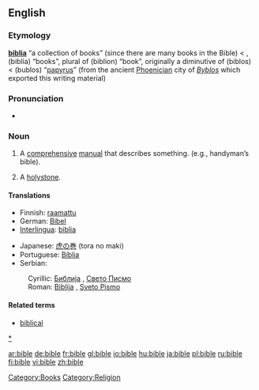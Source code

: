 {{see|Bible}}
{{wikipedia|Bible}}
==English==

===Etymology===
{{L.}} '''[[biblia]]''' “a collection of books” (since there are many books in the Bible) < {{AGr.}} '''{{polytonic|[[βιβλία]]}}''', (biblia) “books”, plural of '''{{polytonic|[[βιβλίον]]}}''' (biblion) “book”, originally a diminutive of '''{{polytonic|[[βίβλος]]}}''' (biblos) < '''{{polytonic|[[βύβλος]]}}''' (bublos) “[[papyrus]]” (from the ancient [[Phoenicia]]n city of ''[[Byblos]]'' which exported this writing material)

===Pronunciation===
*{{IPA|/'baɪbəl/}}
*:{{rhymes|aɪbəl}}

===Noun===
{{en-noun}}

#A [[comprehensive]] [[manual]] that describes something. (e.g., handyman’s bible).
#{{nautical}} A [[holystone]].

====Translations====
{{trans-top|comprehensive manual}}
*Finnish: [[raamattu]]
*German: [[Bibel]] {{f}}
*[[Interlingua]]: [[biblia]]
{{trans-mid}}
*Japanese: [[虎の巻]] (tora no maki)
*Portuguese: [[Bíblia]] {{f}}
*Serbian:
:Cyrillic: [[Библија]] {{f}}, [[Свето Писмо]] {{n}}
:Roman: [[Biblija]] {{f}}, [[Sveto Pismo]] {{n}}
{{trans-bottom}}

====Related terms====
*[[biblical]]

[[category:Bible|*]]
[[Category:Books]]
[[Category:Religion]]

[[ar:bible]]
[[de:bible]]
[[fr:bible]]
[[gl:bible]]
[[io:bible]]
[[hu:bible]]
[[ja:bible]]
[[pl:bible]]
[[ru:bible]]
[[fi:bible]]
[[vi:bible]]
[[zh:bible]]